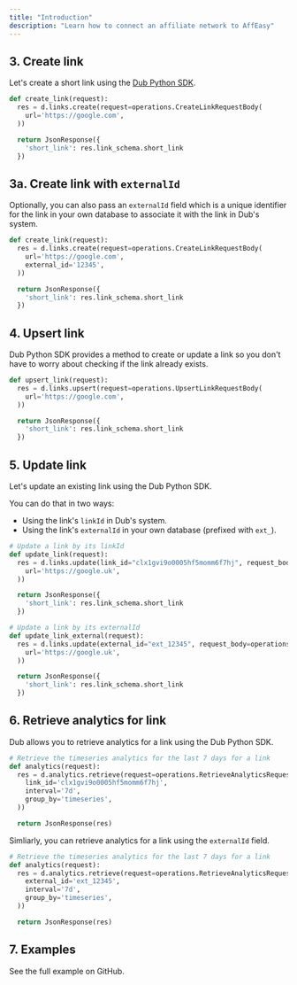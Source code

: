 ```yaml
---
title: "Introduction"
description: "Learn how to connect an affiliate network to AffEasy"
---
```



<Prerequisites />

## 3. Create link

Let's create a short link using the [Dub Python SDK](https://d.to/python).

```python views.py
def create_link(request):
  res = d.links.create(request=operations.CreateLinkRequestBody(
    url='https://google.com',
  ))

  return JsonResponse({
    'short_link': res.link_schema.short_link
  })
```

<Accordion title="Full list of available attributes for the Link model">
  <LinkArguments />
</Accordion>

## 3a. Create link with `externalId`

Optionally, you can also pass an `externalId` field which is a unique identifier for the link in your own database to associate it with the link in Dub's system.

```python views.py
def create_link(request):
  res = d.links.create(request=operations.CreateLinkRequestBody(
    url='https://google.com',
    external_id='12345',
  ))

  return JsonResponse({
    'short_link': res.link_schema.short_link
  })
```

## 4. Upsert link

Dub Python SDK provides a method to create or update a link so you don't have to worry about checking if the link already exists.

```python views.py
def upsert_link(request):
  res = d.links.upsert(request=operations.UpsertLinkRequestBody(
    url='https://google.com',
  ))

  return JsonResponse({
    'short_link': res.link_schema.short_link
  })
```

## 5. Update link

Let's update an existing link using the Dub Python SDK.

You can do that in two ways:

- Using the link's `linkId` in Dub's system.
- Using the link's `externalId` in your own database (prefixed with `ext_`).

```python views.py
# Update a link by its linkId
def update_link(request):
  res = d.links.update(link_id="clx1gvi9o0005hf5momm6f7hj", request_body=operations.UpdateLinkRequestBody(
    url='https://google.uk',
  ))

  return JsonResponse({
    'short_link': res.link_schema.short_link
  })

# Update a link by its externalId
def update_link_external(request):
  res = d.links.update(external_id="ext_12345", request_body=operations.UpdateLinkRequestBody(
    url='https://google.uk',
  ))

  return JsonResponse({
    'short_link': res.link_schema.short_link
  })
```

## 6. Retrieve analytics for link

Dub allows you to retrieve analytics for a link using the Dub Python SDK.

```python views.py
# Retrieve the timeseries analytics for the last 7 days for a link
def analytics(request):
  res = d.analytics.retrieve(request=operations.RetrieveAnalyticsRequest(
    link_id='clx1gvi9o0005hf5momm6f7hj',
    interval='7d',
    group_by='timeseries',
  ))

  return JsonResponse(res)
```

Simliarly, you can retrieve analytics for a link using the `externalId` field.

```python views.py
# Retrieve the timeseries analytics for the last 7 days for a link
def analytics(request):
  res = d.analytics.retrieve(request=operations.RetrieveAnalyticsRequest(
    external_id='ext_12345',
    interval='7d',
    group_by='timeseries',
  ))

  return JsonResponse(res)
```

## 7. Examples

<CardGroup cols={2}>
  <Card
    title="Python Example"
    icon="arrow-up-right-from-square"
    href="https://github.com/dubinc/examples/tree/main/python/django"
  >
    See the full example on GitHub.
  </Card>
</CardGroup>
